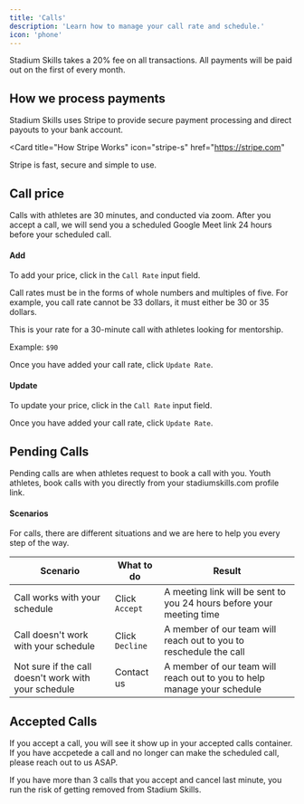 ```yaml
---
title: 'Calls'
description: 'Learn how to manage your call rate and schedule.'
icon: 'phone'
---
```


<Note>
  Stadium Skills takes a 20% fee on all transactions. All payments will be paid out on the first of every month.
</Note>

## How we process payments

Stadium Skills uses Stripe to provide secure payment processing and direct payouts to your bank account.

<Card
  title="How Stripe Works"
  icon="stripe-s"
  href="https://stripe.com"
>
 Stripe is fast, secure and simple to use.
</Card>

## Call price
Calls with athletes are 30 minutes, and conducted via zoom. After you accept a call, we will send you a scheduled Google Meet link 24 hours before your scheduled call. 

#### Add
To add your price, click in the `Call Rate` input field.

<Warning>Call rates must be in the forms of whole numbers and multiples of five. For example, you call rate cannot be 33 dollars, it must either be 30 or 35 dollars.</Warning>

<ResponseField name="Price" type="number" required>
This is your rate for a 30-minute call with athletes looking for mentorship.

Example: `$90`

</ResponseField>

Once you have added your call rate, click `Update Rate`.



#### Update

To update your price, click in the `Call Rate` input field.

Once you have added your call rate, click `Update Rate`.



## Pending Calls
Pending calls are when athletes request to book a call with you. Youth athletes, book calls with you directly from your stadiumskills.com profile link.

#### Scenarios
For calls, there are different situations and we are here to help you every step of the way.

| Scenario   | What to do          | Result                 |
| ----------- | ------------------------ | ---------------------- |
| Call works with your schedule | Click `Accept` | A meeting link will be sent to you 24 hours before your meeting time |
| Call doesn't work with your schedule  | Click `Decline`    | A member of our team will reach out to you to reschedule the call   |
| Not sure if the call doesn't work with your schedule  | Contact us    | A member of our team will reach out to you to help manage your schedule   |

## Accepted Calls
If you accept a call, you will see it show up in your accepted calls container. If you have accpetede a call and no longer can make the scheduled call, please reach out to us ASAP. 

<Warning>If you have more than 3 calls that you accept and cancel last minute, you run the risk of getting removed from Stadium Skills.</Warning>






